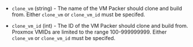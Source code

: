 <!-- Code generated from the comments of the Config struct in builder/proxmox/clone/config.go; DO NOT EDIT MANUALLY -->

- `clone_vm` (string) - The name of the VM Packer should clone and build from.
  Either `clone_vm` or `clone_vm_id` must be specifed.

- `clone_vm_id` (int) - The ID of the VM Packer should clone and build from.
  Proxmox VMIDs are limited to the range 100-999999999.
  Either `clone_vm` or `clone_vm_id` must be specifed.

<!-- End of code generated from the comments of the Config struct in builder/proxmox/clone/config.go; -->
